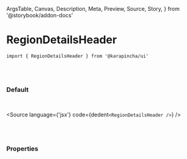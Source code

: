   ArgsTable,
  Canvas,
  Description,
  Meta,
  Preview,
  Source,
  Story,
} from '@storybook/addon-docs'


<Meta title='01. Atoms / RegionDetailsHeader' component={RegionDetailsHeader} />

# RegionDetailsHeader

`import { RegionDetailsHeader } from '@karapincha/ui'`

<br />
<br />

### Default

<br />

<Story name='Default'>
  <div className='doc-story__preview' style={{ zoom: '100%' }}>
    <div className='flex items-center gap-4'>
      <RegionDetailsHeader />
    </div>
  </div>
</Story>

<Source language={'jsx'} code={dedent`<RegionDetailsHeader />`} />

<br />
<br />

### Properties

<ArgsTable of={RegionDetailsHeader} />
